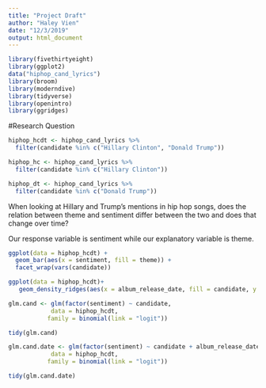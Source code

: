 ```yaml
---
title: "Project Draft"
author: "Haley Vien"
date: "12/3/2019"
output: html_document
---
```


```r
library(fivethirtyeight)
library(ggplot2)
data("hiphop_cand_lyrics")
library(broom)
library(moderndive)
library(tidyverse)
library(openintro)
library(ggridges)
```

#Research Question

```r
hiphop_hcdt <- hiphop_cand_lyrics %>% 
  filter(candidate %in% c("Hillary Clinton", "Donald Trump"))
```

```r
hiphop_hc <- hiphop_cand_lyrics %>% 
  filter(candidate %in% c("Hillary Clinton"))
```

```r
hiphop_dt <- hiphop_cand_lyrics %>% 
  filter(candidate %in% c("Donald Trump"))
```

When looking at Hillary and Trump’s mentions in hip hop songs, does the relation between theme and sentiment differ between the two and does that change over time?

Our response variable is sentiment while our explanatory variable is theme. 

```r
ggplot(data = hiphop_hcdt) + 
  geom_bar(aes(x = sentiment, fill = theme)) +
  facet_wrap(vars(candidate))
```

```r
ggplot(data = hiphop_hcdt)+
   geom_density_ridges(aes(x = album_release_date, fill = candidate, y = sentiment), alpha = .5)

```

```r
glm.cand <- glm(factor(sentiment) ~ candidate,
            data = hiphop_hcdt,
           family = binomial(link = "logit"))

tidy(glm.cand)
```


```r
glm.cand.date <- glm(factor(sentiment) ~ candidate + album_release_date,
            data = hiphop_hcdt,
           family = binomial(link = "logit"))

tidy(glm.cand.date)
```

